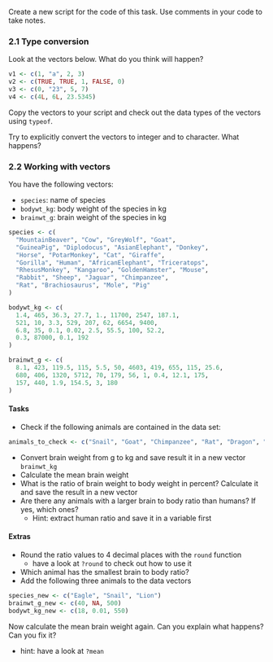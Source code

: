 Create a new script for the code of this task.
Use comments in your code to take notes.

### 2.1 Type conversion

Look at the vectors below. What do you think will happen? 

```r
v1 <- c(1, "a", 2, 3)
v2 <- c(TRUE, TRUE, 1, FALSE, 0)
v3 <- c(0, "23", 5, 7)
v4 <- c(4L, 6L, 23.5345)
```

Copy the vectors to your script and check out the data types of the vectors using `typeof`.

Try to explicitly convert the vectors to integer and to character. What happens?

### 2.2 Working with vectors

You have the following vectors:

- `species`: name of species
- `bodywt_kg`: body weight of the species in kg
- `brainwt_g`: brain weight of the species in kg

```r
species <- c(
  "MountainBeaver", "Cow", "GreyWolf", "Goat",
  "GuineaPig", "Diplodocus", "AsianElephant", "Donkey",
  "Horse", "PotarMonkey", "Cat", "Giraffe",
  "Gorilla", "Human", "AfricanElephant", "Triceratops",
  "RhesusMonkey", "Kangaroo", "GoldenHamster", "Mouse",
  "Rabbit", "Sheep", "Jaguar", "Chimpanzee",
  "Rat", "Brachiosaurus", "Mole", "Pig"
)

bodywt_kg <- c(
  1.4, 465, 36.3, 27.7, 1., 11700, 2547, 187.1,
  521, 10, 3.3, 529, 207, 62, 6654, 9400,
  6.8, 35, 0.1, 0.02, 2.5, 55.5, 100, 52.2,
  0.3, 87000, 0.1, 192
)

brainwt_g <- c(
  8.1, 423, 119.5, 115, 5.5, 50, 4603, 419, 655, 115, 25.6,
  680, 406, 1320, 5712, 70, 179, 56, 1, 0.4, 12.1, 175,
  157, 440, 1.9, 154.5, 3, 180
)
```

#### Tasks

- Check if the following animals are contained in the data set:

```r
animals_to_check <- c("Snail", "Goat", "Chimpanzee", "Rat", "Dragon", "Eagle")
```

- Convert brain weight from g to kg and save result it in a new vector `brainwt_kg`
- Calculate the mean brain weight 
- What is the ratio of brain weight to body weight in percent? Calculate it and save the result in a new vector
- Are there any animals with a larger brain to body ratio than humans? If yes, which ones?
  - Hint: extract human ratio and save it in a variable first


#### Extras

- Round the ratio values to 4 decimal places with the `round` function
  - have a look at `?round` to check out how to use it
- Which animal has the smallest brain to body ratio?
- Add the following three animals to the data vectors

```r
species_new <- c("Eagle", "Snail", "Lion")
brainwt_g_new <- c(40, NA, 500)
bodywt_kg_new <- c(18, 0.01, 550)
```

 Now calculate the mean brain weight again. Can you explain what happens? Can you fix it?
 
 - hint: have a look at `?mean`
